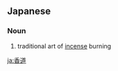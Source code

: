 ==Japanese==
{{ja-kanjitab|こう|どう|yomi=o}}

===Noun===
{{ja-noun|こうどう}}

# traditional art of [[incense]] burning

[[ja:香道]]